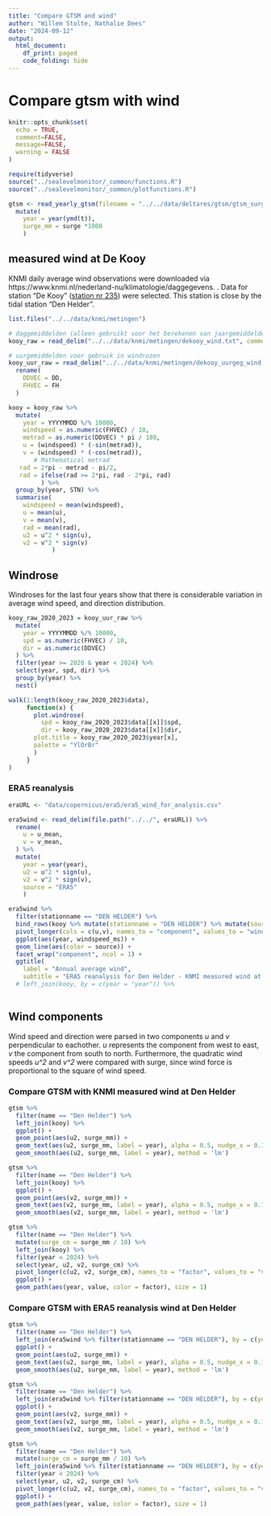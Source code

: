 ```yaml
---
title: "Compare GTSM and wind"
author: "Willem Stolte, Nathalie Dees"
date: "2024-09-12"
output:
  html_document:
    df_print: paged
    code_folding: hide
---
```


# Compare gtsm with wind

```r
knitr::opts_chunk$set(
  echo = TRUE,
  comment=FALSE,
  message=FALSE,
  warning = FALSE
)
```

```r
require(tidyverse)
source("../sealevelmonitor/_common/functions.R")
source("../sealevelmonitor/_common/plotfunctions.R")

```

```r

gtsm <- read_yearly_gtsm(filename = "../../data/deltares/gtsm/gtsm_surge_annual_mean_main_stations_2024.csv") |>
  mutate(
    year = year(ymd(t)),
    surge_mm = surge *1000
    )

```


## measured wind at De Kooy

KNMI daily average wind observations were downloaded via https://www.knmi.nl/nederland-nu/klimatologie/daggegevens.  . Data for station "De Kooy" ([station nr 235](https://cdn.knmi.nl/knmi/map/page/klimatologie/gegevens/daggegevens/etmgeg_235.zip)) were selected. This station is close by the tidal station "Den Helder". 


```r
list.files("../../data/knmi/metingen")

# daggemiddelden (alleen gebruikt voor het berekenen van jaargemiddelden)
kooy_raw = read_delim("../../data/knmi/metingen/dekooy_wind.txt", comment = "#", trim_ws = T)

# uurgemiddelden voor gebruik in windrozen
kooy_uur_raw = read_delim("../../data/knmi/metingen/dekooy_uurgeg_wind.txt", comment = "#", trim_ws = T) %>%
  rename(
    DDVEC = DD,
    FHVEC = FH
  )

kooy = kooy_raw %>%
  mutate(
    year = YYYYMMDD %/% 10000,
    windspeed = as.numeric(FHVEC) / 10,
    metrad = as.numeric(DDVEC) * pi / 180,
    u = (windspeed) * (-sin(metrad)),
    v = (windspeed) * (-cos(metrad)),
       # Mathematical metrad
   rad = 2*pi - metrad - pi/2,
   rad = ifelse(rad >= 2*pi, rad - 2*pi, rad)
         ) %>%
  group_by(year, STN) %>%
  summarise(
    windspeed = mean(windspeed),
    u = mean(u),
    v = mean(v),
    rad = mean(rad),
    u2 = u^2 * sign(u),
    v2 = v^2 * sign(v)
            )

```




## Windrose

Windroses for the last four years show that there is considerable variation in average wind speed, and direction distribution.

```r

kooy_raw_2020_2023 = kooy_uur_raw %>% 
  mutate(
    year = YYYYMMDD %/% 10000,
    spd = as.numeric(FHVEC) / 10,
    dir = as.numeric(DDVEC)
  ) %>%
  filter(year >= 2020 & year < 2024) %>%
  select(year, spd, dir) %>%
  group_by(year) %>%
  nest()

walk(1:length(kooy_raw_2020_2023$data), 
     function(x) {
       plot.windrose(
         spd = kooy_raw_2020_2023$data[[x]]$spd, 
         dir = kooy_raw_2020_2023$data[[x]]$dir,
       plot.title = kooy_raw_2020_2023$year[x],
       palette = "YlOrBr"
       )
     }
)

```

### ERA5 reanalysis 


```r


eraURL <- "data/copernicus/era5/era5_wind_for_analysis.csv"

era5wind <- read_delim(file.path("../../", eraURL)) %>%
  rename(
    u = u_mean,
    v = v_mean,
  ) %>%
  mutate(
    year = year(year),
    u2 = u^2 * sign(u),
    v2 = v^2 * sign(v),
    source = "ERA5"
    )

```


```r

era5wind %>%
  filter(stationname == "DEN HELDER") %>%
  bind_rows(kooy %>% mutate(stationname = "DEN HELDER") %>% mutate(source = "KNMI")) %>%
  pivot_longer(cols = c(u,v), names_to = "component", values_to = "windspeed_ms") %>%
  ggplot(aes(year, windspeed_ms)) +
  geom_line(aes(color = source)) +
  facet_wrap("component", ncol = 1) +
  ggtitle(
    label = "Annual average wind",
    subtitle = "ERA5 reanalysis for Den Helder - KNMI measured wind at De Kooy.")
  # left_join(kooy, by = c(year = "year")) %>%
  

```




## Wind components

Wind speed and direction were parsed in two components *u* and *v* perpendicular to eachother. *u* represents the component from west to east, *v* the component from south to north. Furthermore, the quadratic wind speeds *u^2* and *v^2* were compared with surge, since wind force is proportional to the square of wind speed. 


### Compare GTSM with KNMI measured wind at Den Helder 

```r

gtsm %>%
  filter(name == "Den Helder") %>%
  left_join(kooy) %>%
  ggplot() +
  geom_point(aes(u2, surge_mm)) +
  geom_text(aes(u2, surge_mm, label = year), alpha = 0.5, nudge_x = 0.1, nudge_y = 1) +
  geom_smooth(aes(u2, surge_mm, label = year), method = 'lm')

gtsm %>%
  filter(name == "Den Helder") %>%
  left_join(kooy) %>%
  ggplot() +
  geom_point(aes(v2, surge_mm)) +
  geom_text(aes(v2, surge_mm, label = year), alpha = 0.5, nudge_x = 0.1, nudge_y = 1) +
  geom_smooth(aes(v2, surge_mm, label = year), method = 'lm')

```
```r

gtsm %>%
  filter(name == "Den Helder") %>%
  mutate(surge_cm = surge_mm / 10) %>%
  left_join(kooy) %>%
  filter(year < 2024) %>%
  select(year, u2, v2, surge_cm) %>%
  pivot_longer(c(u2, v2, surge_cm), names_to = "factor", values_to = "value") %>%
  ggplot() +
  geom_path(aes(year, value, color = factor), size = 1)


```

### Compare GTSM with ERA5 reanalysis wind at Den Helder 


```r

gtsm %>%
  filter(name == "Den Helder") %>%
  left_join(era5wind %>% filter(stationname == "DEN HELDER"), by = c(year = "year") ) %>%
  ggplot() +
  geom_point(aes(u2, surge_mm)) +
  geom_text(aes(u2, surge_mm, label = year), alpha = 0.5, nudge_x = 0.1, nudge_y = 0) +
  geom_smooth(aes(u2, surge_mm, label = year), method = 'lm')

gtsm %>%
  filter(name == "Den Helder") %>%
  left_join(era5wind %>% filter(stationname == "DEN HELDER"), by = c(year = "year") ) %>%
  ggplot() +
  geom_point(aes(v2, surge_mm)) +
  geom_text(aes(v2, surge_mm, label = year), alpha = 0.5, nudge_x = 0.1, nudge_y = 0) +
  geom_smooth(aes(v2, surge_mm, label = year), method = 'lm')

```

```r

gtsm %>%
  filter(name == "Den Helder") %>%
  mutate(surge_cm = surge_mm / 10) %>%
  left_join(era5wind %>% filter(stationname == "DEN HELDER"), by = c(year = "year")) %>%
  filter(year < 2024) %>%
  select(year, u2, v2, surge_cm) %>%
  pivot_longer(c(u2, v2, surge_cm), names_to = "factor", values_to = "value") %>%
  ggplot() +
  geom_path(aes(year, value, color = factor), size = 1)


```



